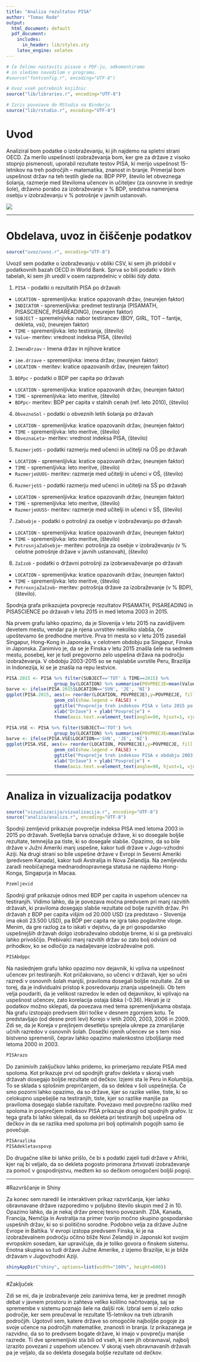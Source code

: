 ```yaml
---
title: "Analiza rezultatov PISA"
author: "Tomas Rode"
output:
  html_document: default
  pdf_document:
    includes:
      in_header: lib/styles.sty
    latex_engine: xelatex
---
```


```r
# Če želimo nastaviti pisave v PDF-ju, odkomentiramo
# in sledimo navodilom v programu.
#source("fontconfig.r", encoding="UTF-8")

# Uvoz vseh potrebnih knjižnic
source("lib/libraries.r", encoding="UTF-8")
```

```r
# Izris povezave do RStudia na Binderju
source("lib/rstudio.r", encoding="UTF-8")
```

# Uvod

Analiziral bom podatke o izobraževanju, ki jih najdemo na spletni strani OECD. Za merilo uspešnosti izobraževanja bom, ker gre za države z visoko stopnjo pismenosti, uporabil rezultate testov PISA, ki merijo uspešnost 15-letnikov na treh področjih -- matematika, znanost in branje. Primerjal bom uspešnost držav na teh testih glede na: BDP PPP, število let obveznega šolanja, razmerje med številoma učencev in učiteljev (za osnovne in srednje šole), državno porabo za izobraževanje v % BDP, sredstva namenjena osebju v izobraževanju v % potrošnje v javnih ustanovah.

![](slike/izobrazevanje.jpg)

***

# Obdelava, uvoz in čiščenje podatkov

```r
source("uvoz/uvoz.r", encoding="UTF-8")
```

Uvozil sem podatke o izobraževanju v obliki CSV, ki sem jih pridobil v podatkovnih bazah OECD in World Bank. Sprva so bili podatki v štirih tabelah, ki sem jih uredil v osem razpredelnic v obliki *tidy data*.

1. `PISA` - podatki o rezultatih PISA po državah
  - `LOCATION` - spremenljivka: kratice opazovanih držav, (neurejen faktor)
  - `INDICATOR` - spremenljivka: predmet testiranja (PISAMATH, PISASCIENCE, PISAREADING), (neurejen faktor) 
  - `SUBJECT` - spremelnjivka: nabor testirancev (BOY, GIRL, TOT -- fantje, dekleta, vsi), (neurejen faktor)
  - `TIME` - spremenljivka: leto testiranja, (število)
  - `Value`- meritev: vrednost indeksa PISA, (število)
  
2. `ImenaDrzav` - Imena držav in njihove kratice
  - `ime.drzave` - spremenljivka: imena držav, (neurejen faktor)
  - `LOCATION` - meritev: kratice opazovanih držav, (neurejen faktor)

3. `BDPpc` - podatki o BDP per capita po državah
  - `LOCATION` - spremenljivka: kratice opazovanih držav, (neurejen faktor)
  - `TIME` - spremenljivka: leto meritve, (število)
  - `BDPpc`- meritev: BDP per capita v stalnih cenah (ref. leto 2010), (število)
  
4. `ObveznoSol` - podatki o obveznih letih šolanja po državah
  - `LOCATION` - spremenljivka: kratice opazovanih držav, (neurejen faktor)
  - `TIME` - spremenljivka: leto meritve, (število)
  - `ObveznaLeta`- meritev: vrednost indeksa PISA, (število)

5. `RazmerjeOS` - podatki razmerju med učenci in učitelji na OŠ po državah
  - `LOCATION` - spremenljivka: kratice opazovanih držav, (neurejen faktor)
  - `TIME` - spremenljivka: leto meritve, (število)
  - `RazmerjeUUOS`- meritev: razmerje med učitelji in učenci v OŠ, (število)
  
6. `RazmerjeSS` - podatki razmerju med učenci in učitelji na SŠ po državah
  - `LOCATION` - spremenljivka: kratice opazovanih držav, (neurejen faktor)
  - `TIME` - spremenljivka: leto meritve, (število)
  - `RazmerjeUUSS`- meritev: razmerje med učitelji in učenci v SŠ, (število)
  
7. `ZaOsebje` - podatki o potrošnji za osebje v izobraževanju po državah
  - `LOCATION` - spremenljivka: kratice opazovanih držav, (neurejen faktor)
  - `TIME` - spremenljivka: leto meritve, (število)
  - `PotrosnjaZaOsebje`- meritev: potrošnja za osebje v izobraževanju (v % celotne potrošnje države v javnih ustanovah), (število)
  
8. `ZaIzob` - podatki o državni potrošnji za izobraevaževanje po državah
  - `LOCATION` - spremenljivka: kratice opazovanih držav, (neurejen faktor)
  - `TIME` - spremenljivka: leto meritve, (število)
  - `PotrosnjaZaIzob`- meritev: potrošnja države za izobraževanje (v % BDP), (število).


Spodnja grafa prikazujeta povprecje rezultatov PISAMATH, PISAREADING in PISASCIENCE po državah v letu 2015 in med letoma 2003 in 2015. 

Na prvem grafu lahko opazimo, da je Slovenija v letu 2015 na zavidljivem devetem mestu, vendar pa je njena uvrstitev nekoliko slabša, če upoštevamo še predhodne mertive. Prva tri mesta so v letu 2015 zasedali Singapur, Hong-Kong in Japonska, v celotnem obdobju pa Singapur, Finska in Japonska. Zanimivo je, da se je Finska v letu 2015 znašla šele na sedmem mestu, posebej, ker je tudi pregovorno zelo uspešna država na področju izobraževanja. V obdobju 2003-2015 so se najslabše uvrstile Peru, Brazilija in Indonezija, ki se je znašla na repu lestvice.


```r
PISA.2015 <- PISA %>% filter(SUBJECT=='TOT' & TIME==2015) %>% 
                  group_by(LOCATION) %>% summarise(POVPRECJE=mean(Value))
barve <- ifelse(PISA.2015$LOCATION=='SVN', 'JE', 'NI')
ggplot(PISA.2015, aes(x= reorder(LOCATION, POVPRECJE),y=POVPRECJE, fill = barve)) +
                  geom_col(show.legend = FALSE) + 
                  ggtitle("Povprečje treh indeksov PISA v letu 2015 po državah") + 
                  xlab("Države") + ylab("Povprečje") + 
                  theme(axis.text.x=element_text(angle=90, hjust=1, vjust=0.5))

PISA.VSE <- PISA %>% filter(SUBJECT=='TOT') %>% 
                  group_by(LOCATION) %>% summarise(POVPRECJE=mean(Value))
barve <- ifelse(PISA.VSE$LOCATION=='SVN', 'JE', 'NI')
ggplot(PISA.VSE, aes(x= reorder(LOCATION, POVPRECJE),y=POVPRECJE, fill = barve)) +
                  geom_col(show.legend = FALSE) + 
                  ggtitle("Povprečje treh indeksov PISA v obdobju 2003-2015 po državah") + 
                  xlab("Države") + ylab("Povprečje") + 
                  theme(axis.text.x=element_text(angle=90, hjust=1, vjust=0.5))

```

***

# Analiza in vizualizacija podatkov

```r
source("vizualizacija/vizualizacija.r", encoding="UTF-8")
source("analiza/analiza.r", encoding="UTF-8")
```

Spodnji zemljevid prikazuje povprečje indeksa PISA med letoma 2003 in 2015 po državah. Svetlejša barva označuje države, ki so dosegale boljše rezultate, temnejša pa tiste, ki so dosegale slabše. Opazimo, da so bile države v Južni Ameriki manj uspešne, kakor tudi države v Jugo-vzhodni Aziji. Na drugi strani so bile uspešne države v Evropi in Severni Ameriki (predvsem Kanada), kakor tudi Avstralija in Nova Zelandija. Na zemljevidu zaradi neobičajnega mednarodnopravnega statusa ne najdemo Hong-Konga, Singapurja in Macaa.

```r
Pzemljevid
```

Spodnji graf prikazuje odnos med BDP per capita in uspehom učencev na testiranjih. Vidimo lahko, da je povezava močna predvsem pri manj razvitih državah, ki praviloma dosegajo slabše rezultate od bolje razvitih držav. Pri državah z BDP per capita višjim od 20.000 USD (za predstavo - Slovenija ima okoli 23.500 USD), pa BDP per capita ne igra tako poglavitne vloge. Menim, da gre razlog za to iskati v dejstvu, da je pri gospodarsko uspešnejših državah dolgo izobraževalno obdobje breme, ki si ga prebivalci lahko privoščijo. Prebivalci manj razvitih držav so zato bolj odvisni od prihodkov, ko se odločijo za nadaljevanje izobraževalne poti.

```r
PISAbdppc
```

Na naslednjem grafu lahko opazimo nov dejavnik, ki vpliva na uspešnost učencev pri testiranjih. Kot pričakovano, so učenci v državah, kjer so učni razredi v osnovnih šolah manjši, praviloma dosegali boljše rezultate. Zdi se torej, da je individualni pristop k posredovanju znanja uspešnejši. Ob tem velja poudariti, da je velikost razredov le eden od dejavnikov, ki vplivajo na uspešnost učencev, zato korelacija ostaja šibka (-0.36). Hkrati je iz podatkov možno sklepati, da povezava med tema spremenljivkama obstaja. Na grafu izstopajo predvsem štiri točke v desnem zgornjem kotu. Te predstavljajo (od desne proti levi) Korejo v letih 2000, 2003, 2006 in 2009. Zdi se, da je Koreja v prejšnjem desetletju sprejela ukrepe za zmanjšanje učnih razredov v osnovnih šolah. Dosežki njenih učencev se s tem niso bistveno spremenili, čeprav lahko opazimo malenkostno izboljšanje med letoma 2000 in 2003.

```r
PISArazo
```

Do zanimivih zaključkov lahko pridemo, ko primerjamo rezulate PISA med spoloma. Kot prikazuje prvi od spodnjih grafov dekleta v skoraj vseh državah dosegajo boljše rezultate od dečkov. Izjemi sta le Peru in Kolumbija. To se sklada s splošnim prepričanjem, da so deklea v šoli uspešnejša. Če smo pozorni lahko opazimo, da so države, kjer so razike velike, tiste, ki so celokupno uspešejše na testiranjih, tiste, kjer so razlike manjše pa praviloma dosegajo slabše razultate. Povezavo med povprečno razliko med spoloma in povprečjem indeksov PISA prikazuje drugi od spodnjih grafov. Iz tega grafa bi lahko sklepali, da so dekleta pri testiranjih bolj uspešna od dečkov in da se razlika med spoloma pri bolj optimalnih pogojih samo še povečuje.

```r
PISArazlika
PISAdekletavspovp
```

Do drugačne slike bi lahko prišlo, če bi s podatki zajeli tudi države v Afriki, kjer naj bi veljalo, da so dekleta pogosto primorana žrtvovati izobraževanje za pomoč v gospodinjstvu, medtem ko so dečkom omogočeni boljši pogoji.

***
#Razvrščanje in Shiny

Za konec sem naredil še interaktiven prikaz razvrščanja, kjer lahko obravnavane države razporedimo v poljubno število skupin med 2 in 10. Opazimo lahko, da je nekaj držav precej tesno povezanih. ZDA, Kanada, Francija, Nemčija in Avstralija na primer tvorijo močno skupino gospodarsko uspešnih držav, ki so si politično sorodne. Podobno velja za države Južne Evrope in Baltika. V evropi izstopa predvsem Finska, ki je na izobraževalnem področju očitno bliže Novi Zelandiji in Japonski kot svojim evropskim sosedam, kar upravičuje, da je toliko govora o finskem sistemu. Enotna skupina so tudi države Južne Amerike, z izjemo Brazilije, ki je bliže državam v Jugovzhodni Aziji.

```r
shinyAppDir("shiny", options=list(width="100%", height=600))
```

***
#Zaključek

Zdi se mi, da je izobraževanje zelo zanimiva tema, ker je predmet mnogih debat v javnem prostoru in zahteva veliko kolilino načrtovanja, saj se spremembe v sistemu poznajo šele na daljši rok. Izbral sem si zelo ozko področje, ker sem preučeval le rezultate 15-letnikov na treh izbranih področjih. Ugotovil sem, katere države so omogočile najboljše pogoje za svoje učence na področjih matematike, znanosti in branja. Iz prikazanega je razvidno, da so to predvsem bogate države, ki imajo v povprečju manjše razrede. Ti dve spremenljivki sta bili od vseh, ki sem jih obravnaval, najbolj izrazito povezani z uspehom učencev. V skoraj vseh obravnavanih državah pa je veljalo, da so dekleta dosegala boljše rezultate od dečkov.